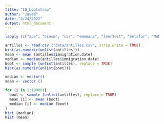 ```yaml
---
title: "10_bootstrap"
author: "Javad"
date: "3/24/2022"
output: html_document
---
```

```r
lapply (c("ape", "binom", "car", "emmeans", "lmerTest", "metafor", "MuMIn", "pwr", "visreg"), library, character.only = TRUE)
```
```r
antilles <- read.csv ("data/antilles.csv", strip.white = TRUE)
hist(as.numeric(unlist(antilles)))
mean <- mean (antilles$immigration.date)
median <- median(antilles$immigration.date)
boot <- sample (unlist(antilles), replace = TRUE)
hist(as.numeric(unlist(boot)))

median <- vector()
mean <- vector ()

for (i in 1:10000){
  boot <- sample (unlist(antilles), replace = TRUE)
  mean [i] <- mean (boot)
  median [i] <- median (boot)
}
hist (median)
hist (mean)
```